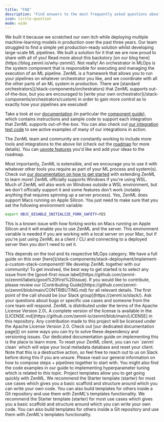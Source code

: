 ```yaml
---
title: "FAQ"
description: "Find answers to the most frequently asked questions about ZenML."
icon: circle-question
mode: wide
---
```


<AccordionGroup>
  <Accordion title="Why did you build ZenML?">
  We built it because we scratched our own itch while deploying multiple machine-learning models in production over the past three years. Our team struggled to find a simple yet production-ready solution whilst developing large-scale ML pipelines. We built a solution for it that we are now proud to share with all of you! Read more about this backstory [on our blog here](https://blog.zenml.io/why-zenml/).
  </Accordion>
  <Accordion title="Is ZenML just another orchestrator like Airflow, Kubeflow, Flyte, etc?">
  Not really! An orchestrator in MLOps is the system component that is responsible for executing and managing the execution of an ML pipeline. ZenML is a framework that allows you to run your pipelines on whatever orchestrator you like, and we coordinate with all the other parts of an ML system in production. There are [standard orchestrators](/stack-components/orchestrators) that ZenML supports out-of-the-box, but you are encouraged to [write your own orchestrator](/stack-components/orchestrators/custom) in order to gain more control as to exactly how your pipelines are executed!
  </Accordion>
  <Accordion title=" Can I use the tool `X`? How does the tool `Y` integrate with ZenML?">

Take a look at our [documentation](https://docs.zenml.io) (in particular the [component guide](/stack-components/component-guide)), which contains instructions and sample code to support each integration that ZenML supports out-of-the-box. You can also check out [our integration test code](https://github.com/zenml-io/zenml/tree/main/tests/integration/examples) to see active examples of many of our integrations in action.

The ZenML team and community are constantly working to include more tools and integrations to the above list (check out the [roadmap](https://zenml.io/roadmap) for more details). You can [upvote features](https://zenml.io/discussion) you'd like and add your ideas to the roadmap.

Most importantly, ZenML is extensible, and we encourage you to use it with whatever other tools you require as part of your ML process and system(s). Check out [our documentation on how to get started](/) with extending ZenML to learn more!
  </Accordion>
  <Accordion title=" Do you support Windows?">
  ZenML officially supports Windows if you're using WSL. Much of ZenML will also work on Windows outside a WSL environment, but we don't officially support it and some features don't work (notably anything that requires spinning up a server process).
  </Accordion>
  <Accordion title="Do you support Macs running on Apple Silicon?">
  Yes, ZenML does support Macs running on Apple Silicon. You just need to make sure that you set the following environment variable:

```Bash
export OBJC_DISABLE_INITIALIZE_FORK_SAFETY=YES
```
This is a known issue with how forking works on Macs running on Apple Silicon and it will enable you to use ZenML and the server. This environment variable is needed if you are working with a local server on your Mac, but if you're just using ZenML as a client / CLI and connecting to a deployed server then you don't need to set it.

  </Accordion>
  <Accordion title="How can I make ZenML work with my custom tool? How can I extend or build on ZenML?">
  This depends on the tool and its respective MLOps category. We have a full guide on this over [here](/stack-components/stack-deployment/implement-a-custom-stack-component)!
  </Accordion>
  <Accordion title="How can I contribute?">
  We develop ZenML together with our community! To get involved, the best way to get started is to select any issue from the [good-first-issue label](https://github.com/zenml-io/zenml/labels/good%20first%20issue). If you would like to contribute, please review our [Contributing Guide](https://github.com/zenml-io/zenml/blob/main/CONTRIBUTING.md) for all relevant details.
  </Accordion>
  <Accordion title="How can I speak with the community?">
  The first point of the call should be [our Slack group](https://zenml.io/slack/). Ask your questions about bugs or specific use cases and someone from the core team will respond.
  </Accordion>
  <Accordion title="Which license does ZenML use?">
  ZenML is distributed under the terms of the Apache License Version 2.0\. A complete version of the license is available in the [LICENSE.md](https://github.com/zenml-io/zenml/blob/main/LICENSE) in this repository. Any contribution made to this project will be licensed under the Apache License Version 2.0.
  </Accordion>
  <Accordion title="How do I deal with dependency clashes mitigation with ZenML?">
  Check out [our dedicated documentation page]() on some ways you can try to solve these dependency and versioning issues.
</Accordion>

<Accordion title="How do I do hyperparameter tuning?">
  Our dedicated documentation guide on implementing this is the place to learn more.
</Accordion>

<Accordion title="How do I reset things when something goes wrong?">
  To reset your ZenML client, you can run `zenml clean` which will wipe your local metadata database and reset your client. Note that this is a destructive action, so feel free to reach out to us on Slack before doing this if you are unsure.
</Accordion>

<Accordion title="How do I create steps that create other steps AKA dynamic pipelines and steps?">
  Please read our general information on how to compose steps + pipelines together to start with. You might also find the code examples in our guide to implementing hyperparameter tuning which is related to this topic.
</Accordion>

<Accordion title="How do I use templates: using starter code with ZenML?">
  Project templates allow you to get going quickly with ZenML. We recommend the
  Starter template (starter) for most use cases which gives you a basic scaffold
  and structure around which you can write your own code. You can also build
  templates for others inside a Git repository and use them with ZenML's
  templates functionality. We recommend the Starter template (starter) for most use cases which gives you a basic scaffold
and structure around which you can write your own code. You can also build
templates for others inside a Git repository and use them with ZenML's templates
functionality.
</Accordion>


</AccordionGroup>
